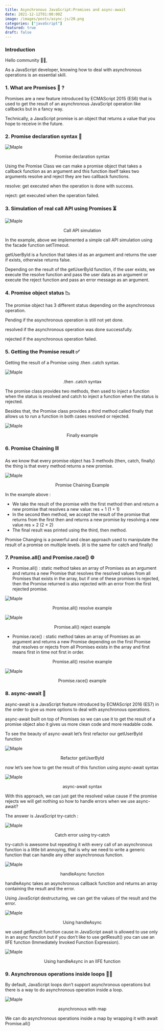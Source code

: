 ```yaml
---
title: Asynchronous JavaScript:Promises and async-await
date: 2021-12-12T01:00:00Z
image: /images/posts/async-js/20.png
categories: ["javaScript"]
featured: true
draft: false
---
```


### Introduction

Hello community 🙌🏻,

As a JavaScript developer, knowing how to deal with asynchronous operations is an essential skill.

### 1. What are Promises 🤔 ?

Promises are a new feature introduced by ECMAScript 2015 (ES6) that is used to get the result of an asynchronous JavaScript operation like callbacks but in a fancy way.

Technically, a JavaScript promise is an object that returns a value that you hope to receive in the future.

### 2. Promise declaration syntax 🦄

![Maple](/images/posts/async-js/0.png)

<center>Promise declaration syntax</center>

Using the Promise Class we can make a promise object that takes a callback function as an argument and this function itself takes two arguments resolve and reject they are two callback functions.

resolve: get executed when the operation is done with success.

reject: get executed when the operation failed.

### 3. Simulation of real call API using Promises ⏳

![Maple](/images/posts/js-part2/1.png)

<center>Call API simulation</center>

In the example, above we implemented a simple call API simulation using the facade function setTimeout.

getUserById is a function that takes id as an argument and returns the user if exists, otherwise returns false.

Depending on the result of the getUserById function, if the user exists, we execute the resolve function and pass the user data as an argument or execute the reject function and pass an error message as an argument.

### 4. Promise object status 📉

The promise object has 3 different status depending on the asynchronous operation.

Pending if the asynchronous operation is still not yet done.

resolved if the asynchronous operation was done successfully.

rejected if the asynchronous operation failed.

### 5. Getting the Promise result ✅

Getting the result of a Promise using .then .catch syntax.

![Maple](/images/posts/async-js/2.png)

<center>.then .catch syntax</center>

The promise class provides two methods, then used to inject a function when the status is resolved and catch to inject a function when the status is rejected.

Besides that, the Promise class provides a third method called finally that allows us to run a function in both cases resolved or rejected.

![Maple](/images/posts/async-js/3.png)

<center>Finally example</center>

### 6. Promise Chaining ⛓️

As we know that every promise object has 3 methods (then, catch, finally) the thing is that every method returns a new promise.

![Maple](/images/posts/async-js/4.png)

<center>Promise Chaining Example</center>

In the example above :

- We take the result of the promise with the first method then and return a new promise that resolves a new value: res + 1 (1 + 1)
- In the second then method, we accept the result of the promise that returns from the first then and returns a new promise by resolving a new value res × 2 (2 × 2)
- The final result was printed using the third, then method.

Promise Changing is a powerful and clean approach used to manipulate the result of a promise on multiple levels. (it is the same for catch and finally)

### 7. Promise.all() and Promise.race() ⚙️

- Promise.all() : static method takes an array of Promises as an argument and returns a new Promise that resolves the resolved values from all Promises that exists in the array, but if one of these promises is rejected, then the Promise returned is also rejected with an error from the first rejected promise.

![Maple](/images/posts/async-js/5.png)

<center>Promise.all() resolve example</center>

![Maple](/images/posts/async-js/6.png)

<center>Promise.all() reject example</center>

- Promise.race() : static method takes an array of Promises as an argument and returns a new Promise depending on the first Promise that resolves or rejects from all Promises exists in the array and first means first in time not first in order.

<center>Promise.all() resolve example</center>

![Maple](/images/posts/async-js/7.png)

<center>Promise.race() example</center>

### 8. async-await 💎

async-await is a JavaScript feature introduced by ECMAScript 2016 (ES7) in the order to give us more options to deal with asynchronous operations.

async-await built on top of Promises so we can use it to get the result of a promise object also it gives us more clean code and more readable code.

To see the beauty of async-await let’s first refactor our getUserById function

![Maple](/images/posts/async-js/8.png)

<center>Refactor getUserById</center>

now let’s see how to get the result of this function using async-await syntax

![Maple](/images/posts/async-js/9.png)

<center>async-await syntax</center>

With this approach, we can just get the resolved value cause if the promise rejects we will get nothing so how to handle errors when we use async-await?

The answer is JavaScript try-catch :

![Maple](/images/posts/async-js/10.png)

<center>Catch error using try-catch</center>

try-catch is awesome but repeating it with every call of an asynchronous function is a little bit annoying, that is why we need to write a generic function that can handle any other asynchronous function.

![Maple](/images/posts/async-js/11.png)

<center>handleAsync function</center>

handleAsync takes an asynchronous callback function and returns an array containing the result and the error.

Using JavaScript destructuring, we can get the values of the result and the error.

![Maple](/images/posts/async-js/12.png)

<center>Using handleAsync</center>

we used getResult function cause in JavaScript await is allowed to use only in an async function but if you don’t like to use getResult() you can use an IIFE function (Immediately Invoked Function Expression).

![Maple](/images/posts/async-js/13.png)

<center>Using handleAsync in an IIFE function</center>

### 9. Asynchronous operations inside loops 💪🏻

By default, JavaScript loops don’t support asynchronous operations but there is a way to do asynchronous operation inside a loop.

![Maple](/images/posts/async-js/14.png)

<center>asynchronous with map</center>

We can do asynchronous operations inside a map by wrapping it with await Promise.all()
